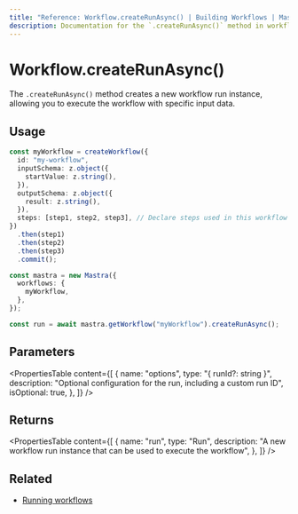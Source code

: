 ```yaml
---
title: "Reference: Workflow.createRunAsync() | Building Workflows | Mastra Docs"
description: Documentation for the `.createRunAsync()` method in workflows, which creates a new workflow run instance.
---
```


# Workflow.createRunAsync()

The `.createRunAsync()` method creates a new workflow run instance, allowing you to execute the workflow with specific input data.

## Usage

```typescript
const myWorkflow = createWorkflow({
  id: "my-workflow",
  inputSchema: z.object({
    startValue: z.string(),
  }),
  outputSchema: z.object({
    result: z.string(),
  }),
  steps: [step1, step2, step3], // Declare steps used in this workflow
})
  .then(step1)
  .then(step2)
  .then(step3)
  .commit();

const mastra = new Mastra({
  workflows: {
    myWorkflow,
  },
});

const run = await mastra.getWorkflow("myWorkflow").createRunAsync();
```

## Parameters

<PropertiesTable
  content={[
    {
      name: "options",
      type: "{ runId?: string }",
      description:
        "Optional configuration for the run, including a custom run ID",
      isOptional: true,
    },
  ]}
/>

## Returns

<PropertiesTable
  content={[
    {
      name: "run",
      type: "Run",
      description:
        "A new workflow run instance that can be used to execute the workflow",
    },
  ]}
/>

## Related

- [Running workflows](../../docs/workflows/overview.mdx#running-workflows)
